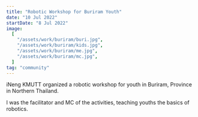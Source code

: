 ```yaml
---
title: "Robotic Workshop for Buriram Youth"
date: "10 Jul 2022"
startDate: "8 Jul 2022"
image:
  [
    "/assets/work/buriram/buri.jpg",
    "/assets/work/buriram/kids.jpg",
    "/assets/work/buriram/me.jpg",
    "/assets/work/buriram/mc.jpg",
  ]
tag: "community"
---
```


iNeng KMUTT organized a robotic workshop for youth in Buriram, Province in Northern Thailand.

I was the facilitator and MC of the activities, teaching youths the basics of robotics.
